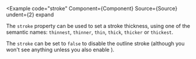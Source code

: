 
<Example
  code="stroke"
  Component={Component}
  Source={Source}
  undent={2}
  expand
>
  The `stroke` property can be used to set a stroke thickness, using one of
  the semantic names: `thinnest`, `thinner`, `thin`, `thick`, `thicker` or
  `thickest`.

  The `stroke` can be set to `false` to disable the outline stroke (although
  you won't see anything unless you also enable <CodeHashLink id="fill"/>).
</Example>
